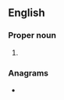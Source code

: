 {{also|sus|Sus|SUS|šus|-sus|sus'|šūs}}
==English==

===Proper noun===
{{en-proper noun}}

# {{lb|en|biblical}} {{abbreviation of|Susanna|lang=en}}

===Anagrams===
* {{anagrams|en|U.S.S.|USS|us's}}